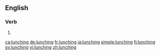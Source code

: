 ==English==

===Verb===
{{head|en}}

# {{present participle of|lunch|lang=en}}

[[ca:lunching]]
[[de:lunching]]
[[fr:lunching]]
[[ja:lunching]]
[[simple:lunching]]
[[fi:lunching]]
[[sv:lunching]]
[[vi:lunching]]
[[zh:lunching]]